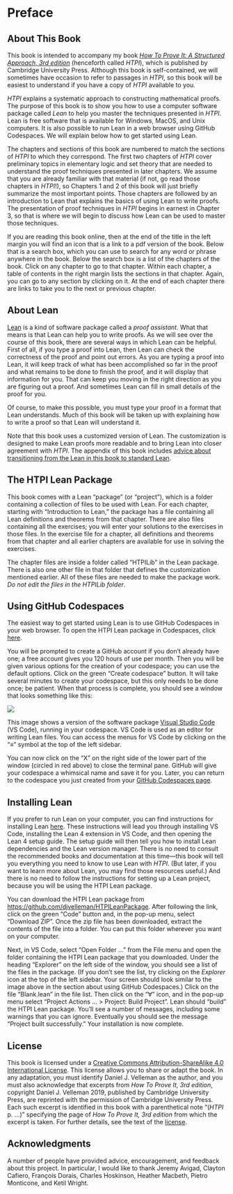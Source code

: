 # Preface {.unnumbered}
\pagenumbering{arabic}
\markdouble{Preface}

## About This Book

This book is intended to accompany my book [*How To Prove It: A Structured Approach, 3rd edition*](https://doi.org/10.1017/9781108539890) (henceforth called *HTPI*), which is published by Cambridge University Press.  Although this book is self-contained, we will sometimes have occasion to refer to passages in *HTPI*, so this book will be easiest to understand if you have a copy of *HTPI* available to you.

*HTPI* explains a systematic approach to constructing mathematical proofs.  The purpose of this book is to show you how to use a computer software package called *Lean* to help you master the techniques presented in *HTPI*.  Lean is free software that is available for Windows, MacOS, and Unix computers.  It is also possible to run Lean in a web browser using GitHub Codespaces.  We will explain below how to get started using Lean.

The chapters and sections of this book are numbered to match the sections of *HTPI* to which they correspond.  The first two chapters of *HTPI* cover preliminary topics in elementary logic and set theory that are needed to understand the proof techniques presented in later chapters.  We assume that you are already familiar with that material (if not, go read those chapters in *HTPI*!), so Chapters 1 and 2 of this book will just briefly summarize the most important points.  Those chapters are followed by an introduction to Lean that explains the basics of using Lean to write proofs.  The presentation of proof techniques in *HTPI* begins in earnest in Chapter 3, so that is where we will begin to discuss how Lean can be used to master those techniques.

If you are reading this book online, then at the end of the title in the left margin you will find an icon that is a link to a pdf version of the book.  Below that is a search box, which you can use to search for any word or phrase anywhere in the book.  Below the search box is a list of the chapters of the book.  Click on any chapter to go to that chapter.  Within each chapter, a table of contents in the right margin lists the sections in that chapter.  Again, you can go to any section by clicking on it.  At the end of each chapter there are links to take you to the next or previous chapter.

## About Lean

[Lean](https://leanprover.github.io) is a kind of software package called a *proof assistant*.  What that means is that Lean can help you to write proofs.  As we will see over the course of this book, there are several ways in which Lean can be helpful.  First of all, if you type a proof into Lean, then Lean can check the correctness of the proof and point out errors.  As you are typing a proof into Lean, it will keep track of what has been accomplished so far in the proof and what remains to be done to finish the proof, and it will display that information for you.  That can keep you moving in the right direction as you are figuring out a proof.  And sometimes Lean can fill in small details of the proof for you.

Of course, to make this possible, you must type your proof in a format that Lean understands.  Much of this book will be taken up with explaining how to write a proof so that Lean will understand it.

Note that this book uses a customized version of Lean.  The customization is designed to make Lean proofs more readable and to bring Lean into closer agreement with *HTPI*.  The appendix of this book includes [advice about transitioning from the Lean in this book to standard Lean](#transitioning-to-standard-lean).

## The HTPI Lean Package

This book comes with a Lean "package" (or "project"), which is a folder containing a collection of files to be used with Lean.  For each chapter, starting with "Introduction to Lean," the package has a file containing all Lean definitions and theorems from that chapter.  There are also files containing all the exercises; you will enter your solutions to the exercises in those files.  In the exercise file for a chapter, all definitions and theorems from that chapter and all earlier chapters are available for use in solving the exercises.

The chapter files are inside a folder called "HTPILib" in the Lean package.  There is also one other file in that folder that defines the customization mentioned earlier.  All of these files are needed to make the package work.  *Do not edit the files in the HTPILib folder*.

## Using GitHub Codespaces

The easiest way to get started using Lean is to use GitHub Codespaces in your web browser.
To open the HTPI Lean package in Codespaces, click [here](https://codespaces.new/djvelleman/HTPILeanPackage){target="_blank"}.

You will be prompted to create a GitHub account if you don't already have one; a free account gives you 120 hours of use per month.  Then you will be given various options for the creation of your codespace; you can use the default options.  Click on the green "Create codespace" button.  It will take several minutes to create your codespace, but this only needs to be done once; be patient.  When that process is complete, you should see a window that looks something like this:

![](Images/Codespaces.png)

This image shows a version of the software package [Visual Studio Code](https://code.visualstudio.com) (VS Code), running in your codespace.  VS Code is used as an editor for writing Lean files.  You can access the menus for VS Code by clicking on the "$\equiv$" symbol at the top of the left sidebar.

You can now click on the “X” on the right side of the lower part of the window (circled in red above) to close the terminal pane.  GitHub will give your codespace a whimsical name and save it for you.  Later, you can return to the codespace you just created from your [GitHub Codespaces page](https://github.com/codespaces){target="_blank"}.

## Installing Lean

If you prefer to run Lean on your computer, you can find instructions for installing Lean [here](https://lean-lang.org/lean4/doc/quickstart.html).  These instructions will lead you through installing VS Code, installing the Lean 4 extension in VS Code, and then opening the Lean 4 setup guide.  The setup guide will then tell you how to install Lean dependencies and the Lean version manager.  There is no need to consult the recommended books and documentation at this time---this book will tell you everything you need to know to use Lean with *HTPI*.  (But later, if you want to learn more about Lean, you may find those resources useful.)  And there is no need to follow the instructions for setting up a Lean project, because you will be using the HTPI Lean package.

You can download the HTPI Lean package from [https://github.com/djvelleman/HTPILeanPackage](https://github.com/djvelleman/HTPILeanPackage).  After following the link, click on the green "Code" button and, in the pop-up menu, select "Download ZIP".  Once the zip file has been downloaded, extract the contents of the file into a folder.  You can put this folder wherever you want on your computer.

Next, in VS Code, select "Open Folder ..." from the File menu and open the folder containing the HTPI Lean package that you downloaded.  Under the heading "Explorer" on the left side of the window, you should see a list of the files in the package.  (If you don't see the list, try clicking on the *Explorer* icon at the top of the left sidebar.  Your screen should look similar to the image above in the section about using GitHub Codespaces.)  Click on the file "Blank.lean" in the file list.  Then click on the "$\forall$" icon, and in the pop-up menu select "Project Actions ... > Project: Build Project".  Lean should "build" the HTPI Lean package.  You'll see a number of messages, including some warnings that you can ignore.  Eventually you should see the message "Project built successfully."  Your installation is now complete.

## License

This book is licensed under a [Creative Commons Attribution-ShareAlike 4.0 International License](http://creativecommons.org/licenses/by-sa/4.0/).  This license allows you to share or adapt the book.  In any adaptation, you must identify Daniel J. Velleman as the author, and you must also acknowledge that excerpts from *How To Prove It, 3rd edition*, copyright Daniel J. Velleman 2019, published by Cambridge University Press, are reprinted with the permission of Cambridge University Press.  Each such excerpt is identified in this book with a parenthetical note "(*HTPI* p. ...)" specifying the page of *How To Prove It, 3rd edition* from which the excerpt is taken.  For further details, see the text of the [license](https://creativecommons.org/licenses/by-sa/4.0/legalcode). 

## Acknowledgments

A number of people have provided advice, encouragement, and feedback about this project.  In particular, I would like to thank Jeremy Avigad, Clayton Cafiero, François Dorais, Charles Hoskinson, Heather Macbeth, Pietro Monticone, and Ketil Wright.
